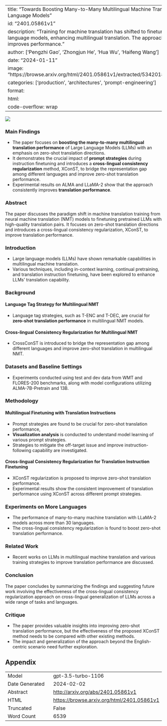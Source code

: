 
---
title: "Towards Boosting Many-to-Many Multilingual Machine Translation with Large Language Models"
id: "2401.05861v1"
description: "Training for machine translation has shifted to finetuning pre-trained language models, enhancing multilingual translation. The approach consistently improves performance."
author: ['Pengzhi Gao', 'Zhongjun He', 'Hua Wu', 'Haifeng Wang']
date: "2024-01-11"
image: "https://browse.arxiv.org/html/2401.05861v1/extracted/5342018/figs/kde_vanilla.png"
categories: ['production', 'architectures', 'prompt-engineering']
format:
  html:
    code-overflow: wrap
---

![](https://browse.arxiv.org/html/2401.05861v1/extracted/5342018/figs/kde_vanilla.png)

### Main Findings

- The paper focuses on **boosting the many-to-many multilingual translation performance** of Large Language Models (LLMs) with an emphasis on zero-shot translation directions.
- It demonstrates the crucial impact of **prompt strategies** during instruction finetuning and introduces a **cross-lingual consistency regularization** method, XConST, to bridge the representation gap among different languages and improve zero-shot translation performance.
- Experimental results on ALMA and LLaMA-2 show that the approach consistently improves **translation performance**.

### Abstract

The paper discusses the paradigm shift in machine translation training from neural machine translation (NMT) models to finetuning pretrained LLMs with high-quality translation pairs. It focuses on zero-shot translation directions and introduces a cross-lingual consistency regularization, XConST, to improve translation performance.

### Introduction

- Large language models (LLMs) have shown remarkable capabilities in multilingual machine translation.
- Various techniques, including in-context learning, continual pretraining, and translation instruction finetuning, have been explored to enhance LLMs’ translation capability.

### Background

#### Language Tag Strategy for Multilingual NMT

- Language tag strategies, such as T-ENC and T-DEC, are crucial for **zero-shot translation performance** in multilingual NMT models.

#### Cross-lingual Consistency Regularization for Multilingual NMT

- CrossConST is introduced to bridge the representation gap among different languages and improve zero-shot translation in multilingual NMT.

### Datasets and Baseline Settings

- Experiments conducted using test and dev data from WMT and FLORES-200 benchmarks, along with model configurations utilizing ALMA-7B-Pretrain and 13B.

### Methodology

#### Multilingual Finetuning with Translation Instructions

- Prompt strategies are found to be crucial for zero-shot translation performance, 
- **Visualization analysis** is conducted to understand model learning of various prompt strategies.
- Strategies to mitigate the off-target issue and improve instruction-following capability are investigated.

#### Cross-lingual Consistency Regularization for Translation Instruction Finetuning

- XConST regularization is proposed to improve zero-shot translation performance.
- Experimental results show the consistent improvement of translation performance using XConST across different prompt strategies.

### Experiments on More Languages

- The performance of many-to-many machine translation with LLaMA-2 models across more than 30 languages.
- The cross-lingual consistency regularization is found to boost zero-shot translation performance.

### Related Work

- Recent works on LLMs in multilingual machine translation and various training strategies to improve translation performance are discussed.

### Conclusion

The paper concludes by summarizing the findings and suggesting future work involving the effectiveness of the cross-lingual consistency regularization approach on cross-lingual generalization of LLMs across a wide range of tasks and languages.

### Critique

- The paper provides valuable insights into improving zero-shot translation performance, but the effectiveness of the proposed XConST method needs to be compared with other existing methods.
- The impact and generalization of the approach beyond the English-centric scenario need further exploration.

## Appendix

|          |          |
|----------|----------|
| Model     | gpt-3.5-turbo-1106       |
| Date Generated     | 2024-02-02       |
| Abstract | [http://arxiv.org/abs/2401.05861v1](http://arxiv.org/abs/2401.05861v1)        |
| HTML     | [https://browse.arxiv.org/html/2401.05861v1](https://browse.arxiv.org/html/2401.05861v1)       |
| Truncated       | False       |
| Word Count       | 6539       |